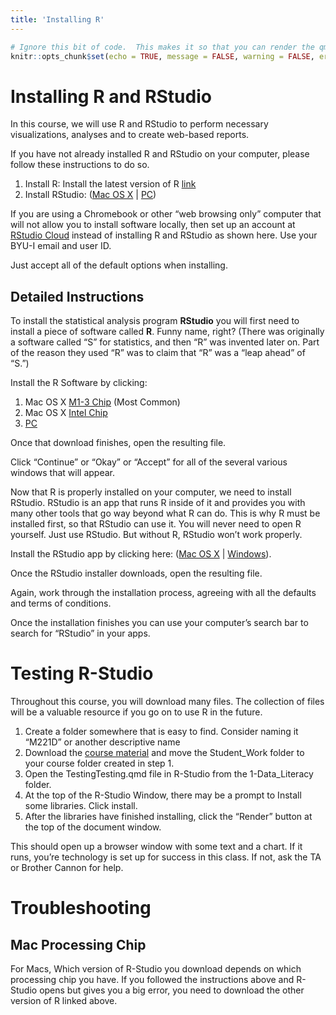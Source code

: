 ```yaml
---
title: 'Installing R'
---
```

```r
# Ignore this bit of code.  This makes it so that you can render the qmd file even when there are errors in your code.
knitr::opts_chunk$set(echo = TRUE, message = FALSE, warning = FALSE, error = TRUE)
```


# Installing R and RStudio

In this course, we will use R and RStudio to perform necessary visualizations, analyses and to create web-based reports. 

If you have not already installed R and RStudio on your computer, please follow these instructions to do so.

  1. Install R: Install the latest version of R [link](https://cran.r-project.org/)
  2. Install RStudio:	([Mac OS X](https://download1.rstudio.org/desktop/macos/RStudio-1.4.1106.dmg) | [PC](https://download1.rstudio.org/desktop/windows/RStudio-1.4.1106.exe))

If you are using a Chromebook or other “web browsing only” computer that will not allow you to install software locally, then set up an account at [RStudio Cloud](https://rstudio.cloud/) instead of installing R and RStudio as shown here.  Use your BYU-I email and user ID.  

Just accept all of the default options when installing.

## Detailed Instructions

To install the statistical analysis program **RStudio** you will first need to install a piece of software called **R**. Funny name, right? (There was originally a software called “S” for statistics, and then “R” was invented later on. Part of the reason they used “R” was to claim that “R” was a “leap ahead” of “S.”)

Install the R Software by clicking:

  1. Mac OS X [M1-3 Chip](https://cran.r-project.org/bin/macosx/R-4.0.5.pkg) (Most Common)
  2. Mac OS X [Intel Chip](https://cran.r-project.org/bin/macosx/big-sur-x86_64/base/R-4.4.1-x86_64.pkg)
  3. [PC](https://cran.r-project.org/bin/windows/base/release.html)

Once that download finishes, open the resulting file.

Click “Continue” or “Okay” or “Accept” for all of the several various windows that will appear.

Now that R is properly installed on your computer, we need to install RStudio. RStudio is an app that runs R inside of it and provides you with many other tools that go way beyond what R can do. This is why R must be installed first, so that RStudio can use it. You will never need to open R yourself. Just use RStudio. But without R, RStudio won’t work properly.

Install the RStudio app by clicking here:	([Mac OS X](https://download1.rstudio.org/desktop/macos/RStudio-1.4.1106.dmg) | [Windows](https://download1.rstudio.org/electron/windows/RStudio-2024.04.2-764.exe)).


Once the RStudio installer downloads, open the resulting file.

Again, work through the installation process, agreeing with all the defaults and terms of conditions.

Once the installation finishes you can use your computer’s search bar to search for “RStudio” in your apps.

# Testing R-Studio

Throughout this course, you will download many files. The collection of files will be a valuable resource if you go on to use R in the future.

  1. Create a folder somewhere that is easy to find. Consider naming it "M221D" or another descriptive name
  2. Download the [course material](https://raw.github.com/byuistats/Math221D_Course/main/Student_Work.zip) and move the Student_Work folder to your course folder created in step 1.
  3. Open the TestingTesting.qmd file in R-Studio from the 1-Data_Literacy folder. 
  4. At the top of the R-Studio Window, there may be a prompt to Install some libraries.  Click install.
  5. After the libraries have finished installing, click the "Render" button at the top of the document window.  

This should open up a browser window with some text and a chart. If it runs, you're technology is set up for success in this class. If not, ask the TA or Brother Cannon for help.

# Troubleshooting 

## Mac Processing Chip

For Macs, Which version of R-Studio you download depends on which processing chip you have.  If you followed the instructions above and R-Studio opens but gives you a big error, you need to download the other version of R linked above.
